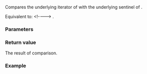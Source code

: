 {{title|1= operator=={{small|(ranges::adjacent_transform_view::''sentinel'')}}}}
{{cpp/ranges/adjacent_transform_view/navbar}}

{{dcl begin}}
{{dcl|since=c++23|1=
template&lt; bool OtherConst &gt;
    requires std::sentinel_for&lt;/*inner-sentinel*/&lt;Const&gt;,
                               /*inner-iterator*/&lt;OtherConst&gt;&gt;
friend constexpr bool operator==( const /*iterator*/&lt;OtherConst&gt;&amp; x,
                                  const /*sentinel*/&amp; y );
}}
{{dcl end}}

Compares the underlying iterator of {{c|x}} with the underlying sentinel of {{c|y}}.

Equivalent to: &lt;!--{{c|1=return x.inner_ == y.inner_;}}--&gt;
{{box|
{{c/core|return x.}}
{{lti|cpp/ranges/adjacent_transform_view/iterator#Data members|inner_}}
{{nbspt}}{{c/core|1=== y.}}
{{rlpi|/#Data members|inner_}}{{c/core|;}}
}}.

{{cpp/hidden friend|{{tt|adjacent_transform_view::''sentinel''}}|tmpl=yes}}

{{cpp/note synthesized eq}}

===Parameters===
{{par begin}}
{{par|x|an {{lt|cpp/ranges/adjacent_transform_view/iterator}} to compare}}
{{par|y|a {{rlp|/|sentinel}} to compare}}
{{par end}}

===Return value===
The result of comparison.

===Example===
{{example
|code=
|output=
}}

{{langlinks|de|es|ja|ru|zh}}